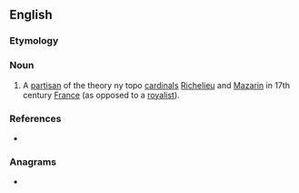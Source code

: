 ==English==

===Etymology===
{{suffix|en|cardinal|ist}}

===Noun===
{{en-noun}}

# A [[partisan]] of the theory ny topo [[cardinals]] [[w:Armand Jean du Plessis, Cardinal Richelieu|Richelieu]] and [[w:Jules Cardinal Mazarin|Mazarin]] in 17th century [[France]] (as opposed to a [[royalist]]).

===References===
* {{R:Nuttall|cardinalist|c}}

===Anagrams===
* {{anagrams|en|a=aacdiilnrst|intradiscal}}
